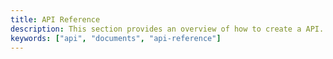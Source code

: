 ```yaml
---
title: API Reference
description: This section provides an overview of how to create a API.
keywords: ["api", "documents", "api-reference"]
---
```


<CardGrid>
  <Card
    subtitle="Python"
    title="Python API"
    description="Implementing API with Python package"
    href="../../docs/api/requests/python"
  />
</CardGrid>
